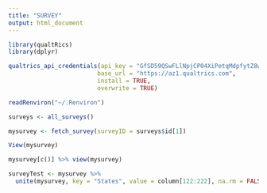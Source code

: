 ---
title: "SURVEY"
output: html_document
---

```{r}
library(qualtRics)
library(dplyr)
```

```{r}
qualtrics_api_credentials(api_key = "GfSD59QSwFLlNpjCP04XiPetqMdpfytZ8w206maX",
                         base_url = "https://az1.qualtrics.com",
                         install = TRUE,
                         overwrite = TRUE)
```

```{r}
readRenviron("~/.Renviron")
```

```{r}
surveys <- all_surveys()
```

```{r}
mysurvey <- fetch_survey(surveyID = surveys$id[1]) 
```

```{r}
View(mysurvey)
```

```{r}
mysurvey[c()] %>% view(mysurvey)
```

```{r}
surveyTest <- mysurvey %>% 
  unite(mysurvey, key = "States", value = column[122:222], na.rm = FALSE)
```




